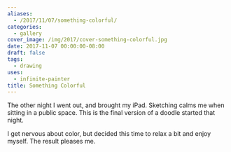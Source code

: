 ```yaml
---
aliases:
  - /2017/11/07/something-colorful/
categories:
  - gallery
cover_image: /img/2017/cover-something-colorful.jpg
date: 2017-11-07 00:00:00-08:00
draft: false
tags:
  - drawing
uses:
  - infinite-painter
title: Something Colorful
---
```


The other night I went out, and brought my iPad. Sketching calms me when sitting
in a public space. This is the final version of a doodle started that night.

I get nervous about color, but decided this time to relax a bit and enjoy myself.
The result pleases me.
